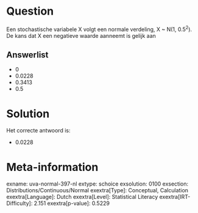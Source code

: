 Question
========

Een stochastische variabele X volgt een normale verdeling, X \~ N(1,
0.5^2^). De kans dat X een negatieve waarde aanneemt is gelijk aan

Answerlist
----------

* 0
* 0.0228
* 0.3413
* 0.5

Solution
========

Het correcte antwoord is: 

* 0.0228

Meta-information
================
exname: uva-normal-397-nl
extype: schoice
exsolution: 0100
exsection: Distributions/Continuous/Normal
exextra[Type]: Conceptual, Calculation
exextra[Language]: Dutch
exextra[Level]: Statistical Literacy
exextra[IRT-Difficulty]: 2.151
exextra[p-value]: 0.5229
